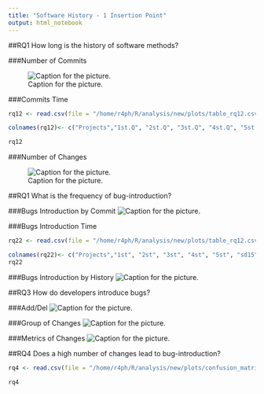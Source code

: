 ```yaml
---
title: "Software History - 1 Insertion Point"
output: html_notebook
---
```


##RQ1 How long is the history of software methods?

###Number of Commits

![Caption for the picture.](/home/r4ph/R/analysis/new/plots/barplot_q11.png)


###Commits Time

```r
rq12 <- read.csv(file = "/home/r4ph/R/analysis/new/plots/table_rq12.csv", stringsAsFactors = FALSE)

colnames(rq12)<- c("Projects","1st.Q", "2st.Q", "3st.Q", "4st.Q", "5st.Q", "SD1-5", "SD2-5")

rq12
```

###Number of Changes

![Caption for the picture.](/home/r4ph/R/analysis/new/plots/barplot_q13.png)


##RQ1 What is the frequency of bug-introduction?

###Bugs Introduction by Commit
![Caption for the picture.](/home/r4ph/R/analysis/new/plots/barplot_q21.png)

###Bugs Introduction Time

```r
rq22 <- read.csv(file = "/home/r4ph/R/analysis/new/plots/table_rq12.csv", stringsAsFactors = FALSE)

colnames(rq22)<- c("Projects","1st", "2st", "3st", "4st", "5st", "sd15", "st25") 
rq22
```



###Bugs Introduction by History
![Caption for the picture.](/home/r4ph/R/analysis/new/plots/barplot_q23.png)



##RQ3 How do developers introduce bugs?


###Add/Del
![Caption for the picture.](/home/r4ph/R/analysis/new/plots/barplot_31.png)

###Group of Changes
![Caption for the picture.](/home/r4ph/R/analysis/new/plots/barplot_32_v2.png)

###Metrics of Changes
![Caption for the picture.](/home/r4ph/R/analysis/new/plots/barplot_33_v2.png)


##RQ4 Does a high number of changes lead to bug-introduction?

```r
rq4 <- read.csv(file = "/home/r4ph/R/analysis/new/plots/confusion_matrix.csv", stringsAsFactors = FALSE)

rq4
```

